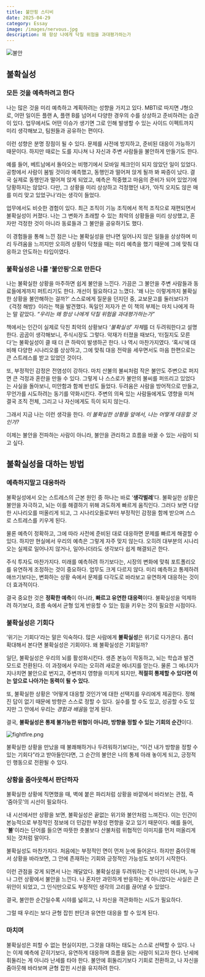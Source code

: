 ```yaml
---
title: 불안핑 스티비
date: 2025-04-29
category: Essay
image: /images/nervous.jpg
description: 왜 항상 나에게 닥칠 위험을 과대평가하는가
---
```


<Image src="/images/nervous.jpg" alt="불안" width={500} height={500} />

## 불확실성

### 모든 것을 예측하려고 한다

나는 많은 것을 미리 예측하고 계획하려는 성향을 가지고 있다. MBTI로 따지면 J형으로, 어떤 일이든 플랜 A, 플랜 B를 넘어서 다양한 경우의 수를 상상하고 준비하려는 습관이 있다. 업무에서도 어떤 이슈가 생기면 그로 인해 발생할 수 있는 사이드 이펙트까지 미리 생각해보고, 팀원들과 공유하는 편이다.

이런 성향은 분명 장점이 될 수 있다. 문제를 사전에 방지하고, 준비된 대응이 가능하기 때문이다. 하지만 때로는 도를 지나쳐 나 자신과 주변 사람들을 불안하게 만들기도 한다.

예를 들어, 베트남에서 돌아오는 비행기에서 모바일 체크인이 되지 않았던 일이 있었다. 공항에서 사람이 붐빌 것이라 예측했고, 동행인과 떨어져 앉게 될까 봐 짜증이 났다. 결국 실제로 동행인과 떨어져 앉게 되었고, 예측은 적중했고 마음의 준비가 되어 있었기에 당황하지는 않았다. 다만, 그 상황을 미리 상상하고 걱정했던 내가, ‘아직 오지도 않은 매를 미리 맞고 있었구나’라는 생각이 들었다.

업무에서도 비슷한 경험이 있다. 최근 조직이 기능 조직에서 목적 조직으로 재편되면서 불확실성이 커졌다. 나는 그 변화가 초래할 수 있는 최악의 상황들을 미리 상상했고, 혼자만 걱정한 것이 아니라 동료들과 그 불안을 공유하기도 했다.

이 경험들을 통해 느낀 점은 나는 불확실성을 만나면 일어나지 않은 일들을 상상하며 미리 두려움을 느끼지만 오히려 상황이 닥쳤을 때는 미리 예측을 했기 때문에 그에 맞춰 대응하고 안도하는 타입이였다.

### 불확실성은 나를 ‘불안핑’으로 만든다

나는 불확실한 상황을 마주하면 쉽게 불안을 느낀다. 가끔은 그 불안을 주변 사람들과 동료들에게까지 퍼트리기도 한다. 개선이 필요하다고 느꼈다. '왜 나는 이렇게까지 불확실한 상황을 불안해하는 걸까?' 스스로에게 질문을 던지던 중, 교보문고를 둘러보다가 《걱정 해방》이라는 책을 발견했다. 독일인 저자가 쓴 이 책의 부제는 마치 나에게 하는 말 같았다. _“우리는 왜 항상 나에게 닥칠 위험을 과대평가하는가”_

책에서는 인간이 실제로 닥친 최악의 상황보다 *‘불확실성’ 자체*를 더 두려워한다고 설명한다. 곰곰이 생각해보니, 주식시장도 그렇다. 악재가 터졌을 때보다, ‘터질지도 모른다’는 불확실성이 클 때 더 큰 하락이 발생하곤 한다. 나 역시 마찬가지였다. ‘혹시’에 대비해 다양한 시나리오를 상상하고, 그에 맞춰 대응 전략을 세우면서도 마음 한편으로는 큰 스트레스를 받고 있었던 것이다.

또, 부정적인 감정은 전염성이 강하다. 마치 산불의 불씨처럼 작은 불안도 주변으로 퍼지면 큰 걱정과 혼란을 만들 수 있다. 그렇게 나 스스로가 불안의 불씨를 퍼뜨리고 있었다는 사실을 돌아보니, 미안함과 함께 반성도 들었다. 두려움은 사람을 방어적으로 만들고, 무언가를 시도하려는 동기를 약화시킨다. 주변의 의욕 있는 사람들에게도 영향을 미쳐 결국 조직 전체, 그리고 나 자신에게도 득이 되지 않는다.

그래서 지금 나는 이런 생각을 한다. _이 불확실한 상황들 앞에서, 나는 어떻게 대응할 것인가?_

이제는 불안을 전파하는 사람이 아니라, 불안을 관리하고 흐름을 바꿀 수 있는 사람이 되고 싶다.

## 불확실성을 대하는 방법

### 예측하지말고 대응하라

불확실성에서 오는 스트레스의 근본 원인 중 하나는 바로 ‘**생각벌레**’다. 불확실한 상황은 불안을 자극하고, 뇌는 이를 해결하기 위해 과도하게 빠르게 움직인다. 그러다 보면 다양한 시나리오를 떠올리게 되고, 그 시나리오들로부터 부정적인 감정을 함께 받으며 스스로 스트레스를 키우게 된다.

물론 예측이 정확하고, 그에 따라 사전에 준비된 대로 대응하면 문제를 빠르게 해결할 수 있다. 하지만 현실에서 우리의 예측은 그렇게 자주 맞지 않는다. 오히려 대부분의 시나리오는 실제로 일어나지 않거나, 일어나더라도 생각보다 쉽게 해결되곤 한다.

주식 투자도 마찬가지다. 미래를 예측하려 하기보다는, 시장의 변화에 맞춰 포트폴리오를 유연하게 조정하는 것이 중요하다. 업무도 크게 다르지 않다. 미리 예측하고 통제하려 애쓰기보다는, 변화하는 상황 속에서 문제를 다각도로 바라보고 유연하게 대응하는 것이 더 효과적이다.

결국 중요한 것은 **정확한 예측**이 아니라, **빠르고 유연한 대응력**이다. 불확실성을 억제하려 하기보다, 흐름 속에서 균형 있게 반응할 수 있는 힘을 키우는 것이 필요한 시점이다.

### 불확실성은 기회다

‘위기는 기회다’라는 말은 익숙하다. 많은 사람에게 **불확실성**은 위기로 다가온다. 좀더 확대해서 본다면 불확실성은 기회이다. 왜 불확실성은 기회일까?

일단, 불확실성은 우리의 뇌를 활성화시킨다. 생존 본능이 작동하고, 뇌는 학습과 발견 모드로 전환된다. 이 과정에서 우리는 오히려 새로운 에너지를 얻는다. 물론 그 에너지가 지나치면 불안으로 번지고, 주변까지 영향을 미치게 되지만, **적절히 통제할 수 있다면 이는 앞으로 나아가는 동력이 될 수 있다.**

또, 불확실한 상황은 ‘어떻게 대응할 것인가’에 대한 선택지를 우리에게 제공한다. 정해진 답이 없기 때문에 방향은 스스로 정할 수 있다. 실수를 할 수도 있고, 성공할 수도 있지만 그 안에서 우리는 *경험과 배움*을 얻게 된다.

결국, **불확실성은 통제 불가능한 위협이 아니라, 방향을 정할 수 있는 기회의 순간**이다.

![fightfire.png](/images/fightfire.png)

불확실한 상황을 만났을 때 불쾌해하거나 두려워하기보다는, “이건 내가 방향을 정할 수 있는 기회다”라고 받아들인다면, 그 순간의 불안은 나의 통제 아래 놓이게 되고, 긍정적인 행동으로 전환될 수 있다.

### 상황을 줌아웃해서 판단하자

불확실한 상황에 직면했을 때, 벽에 붙은 파리처럼 상황을 바깥에서 바라보는 관점, 즉 ‘줌아웃’의 시선이 필요하다.

내 시선에서만 상황을 보면, 불확실성은 끝없는 위기와 불안처럼 느껴진다. 이는 인간이 본능적으로 부정적인 정보에 더 민감한 부정성 편향을 갖고 있기 때문이다. 예를 들어, '**불**'이라는 단어를 들으면 따뜻한 촛불보다 산불처럼 위협적인 이미지를 먼저 떠올리게 되는 것처럼 말이다.

불확실성도 마찬가지다. 처음에는 부정적인 면이 먼저 눈에 들어온다. 하지만 줌아웃해서 상황을 바라보면, 그 안에 존재하는 기회와 긍정적인 가능성도 보이기 시작한다.

이런 관점을 갖게 되면서 나는 깨달았다. 불확실성을 두려워하는 건 나만이 아니며, 누구나 그런 상황에서 불안을 느낀다. 나 혼자만 과민하게 반응하는 게 아니었다는 사실은 큰 위안이 되었고, 그 인식만으로도 부정적인 생각의 고리를 끊어낼 수 있었다.

결국, 불안한 순간일수록 시야를 넓히고, 나 자신을 객관화하는 시도가 필요하다.

그럴 때 우리는 보다 균형 잡힌 판단과 유연한 대응을 할 수 있게 된다.

### 마치며

불확실성은 피할 수 없는 현실이지만, 그것을 대하는 태도는 스스로 선택할 수 있다. 나는 이제 예측에 갇히기보다, 유연하게 대응하며 흐름을 읽는 사람이 되고자 한다. 난세에 휘둘리는 게 아니라 난세를 타야 한다. 불안에 휘둘리기보다 기회로 전환하고, 나 자신을 줌아웃해 바라보며 균형 잡힌 시선을 유지하려 한다.
